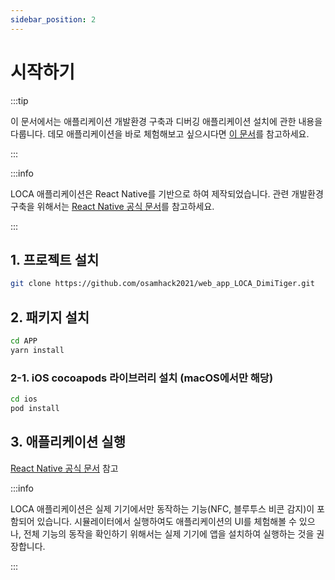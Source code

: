 ```yaml
---
sidebar_position: 2
---
```


# 시작하기

:::tip

이 문서에서는 애플리케이션 개발환경 구축과 디버깅 애플리케이션 설치에 관한 내용을 다룹니다. 데모 애플리케이션을 바로 체험해보고 싶으시다면 [이 문서](../../demo)를 참고하세요.

:::

:::info

LOCA 애플리케이션은 React Native를 기반으로 하여 제작되었습니다. 관련 개발환경 구축을 위해서는 [React Native 공식 문서](https://reactnative.dev/docs/environment-setup)를 참고하세요.

:::

## 1. 프로젝트 설치

```bash
git clone https://github.com/osamhack2021/web_app_LOCA_DimiTiger.git
```

## 2. 패키지 설치

```bash
cd APP
yarn install
```

### 2-1. iOS cocoapods 라이브러리 설치 (macOS에서만 해당)

```bash
cd ios
pod install
```

## 3. 애플리케이션 실행

[React Native 공식 문서](https://reactnative.dev/docs/running-on-device) 참고

:::info

LOCA 애플리케이션은 실제 기기에서만 동작하는 기능(NFC, 블루투스 비콘 감지)이 포함되어 있습니다. 시뮬레이터에서 실행하여도 애플리케이션의 UI를 체험해볼 수 있으나, 전체 기능의 동작을 확인하기 위해서는 실제 기기에 앱을 설치하여 실행하는 것을 권장합니다.

:::
